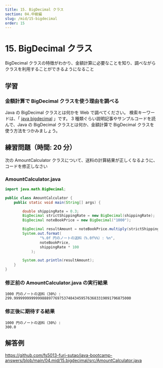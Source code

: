 ```yaml
---
title: 15. BigDecimal クラス
section: 04.中級編
slug: /mid/15-bigdecimal
order: 15
---
```


# 15. BigDecimal クラス

<p class="goal">
  BigDecimal
  クラスの特徴がわかり、金額計算に必要なことを知り、調べながらクラスを利用することができるようになること
</p>

## 学習

### 金額計算で BigDecimal クラスを使う理由を調べる

Java の BigDecimal クラスとは何かを Web で調べてください。
検索キーワードは、「 [java bigdecimal](https://www.google.com/search?q=java+bigdecimal) 」です。
3 種類ぐらい説明記事やサンプルコードを読んで、Java の BigDecimal クラスとは何か、金額計算で BigDecimal クラスを使う方法をつかみましょう。

## 練習問題（時間: 20 分）

次の AmountCalculator クラスについて、送料の計算結果が正しくなるように、コードを修正しなさい

### AmountCalculator.java

```java
import java.math.BigDecimal;

public class AmountCalculator {
    public static void main(String[] args) {

        double shippingRate = 0.3;
        BigDecimal strictShippingRate = new BigDecimal(shippingRate);
        BigDecimal noteBookPrice = new BigDecimal("1000");

        BigDecimal resultAmount = noteBookPrice.multiply(strictShippingRate);
        System.out.format(
                "%.0f 円のノートの送料（%.0f%%）: %n",
                noteBookPrice,
                shippingRate * 100
            );

        System.out.println(resultAmount);
    }
}
```

### 修正前の AmountCalculator.java の実行結果

```console
1000 円のノートの送料（30%）:
299.999999999999988897769753748434595763683319091796875000
```

### 修正後に期待する結果

```console
1000 円のノートの送料（30%）:
300.0
```

## 解答例

https://github.com/fs5013-furi-sutao/java-bootcamp-answers/blob/main/04.mid/15.bigdecimal/src/AmountCalculator.java

